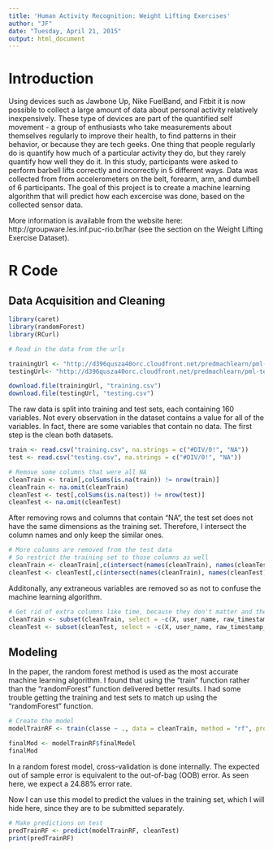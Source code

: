 ```yaml
---
title: 'Human Activity Recognition: Weight Lifting Exercises'
author: "JF"
date: "Tuesday, April 21, 2015"
output: html_document
---
```


# Introduction
Using devices such as Jawbone Up, Nike FuelBand, and Fitbit it is now possible to collect a large amount of data about personal activity relatively inexpensively. These type of devices are part of the quantified self movement - a group of enthusiasts who take measurements about themselves regularly to improve their health, to find patterns in their behavior, or because they are tech geeks. One thing that people regularly do is quantify how much of a particular activity they do, but they rarely quantify how well they do it. In this study, participants were asked to perform barbell lifts correctly and incorrectly in 5 different ways. Data was collected from from accelerometers on the belt, forearm, arm, and dumbell of 6 participants. The goal of this project is to create a machine learning algorithm that will predict how each excercise was done, based on the collected sensor data.

More information is available from the website here: http://groupware.les.inf.puc-rio.br/har (see the section on the Weight Lifting Exercise Dataset). 

# R Code

## Data Acquisition and Cleaning

```r
library(caret)
library(randomForest)
library(RCurl)

# Read in the data from the urls

trainingUrl <- "http://d396qusza40orc.cloudfront.net/predmachlearn/pml-training.csv"
testingUrl<- "http://d396qusza40orc.cloudfront.net/predmachlearn/pml-testing.csv"

download.file(trainingUrl, "training.csv")
download.file(testingUrl, "testing.csv")
```

The raw data is split into training and test sets, each containing 160 variables. Not every observation in the dataset contains a value for all of the variables. In fact, there are some variables that contain no data. The first step is the clean both datasets.

```r
train <- read.csv("training.csv", na.strings = c("#DIV/0!", "NA"))
test <- read.csv("testing.csv", na.strings = c("#DIV/0!", "NA"))

# Remove some columns that were all NA
cleanTrain <- train[,colSums(is.na(train)) != nrow(train)]
cleanTrain <- na.omit(cleanTrain)
cleanTest <- test[,colSums(is.na(test)) != nrow(test)]
cleanTest <- na.omit(cleanTest)
```

After removing rows and columns that contain "NA", the test set does not have the same dimensions as the training set. Therefore, I intersect the column names and only keep the similar ones.

```r
# More columns are removed from the test data
# So restrict the training set to those columns as well
cleanTrain <- cleanTrain[,c(intersect(names(cleanTrain), names(cleanTest)), "classe")]
cleanTest <- cleanTest[,c(intersect(names(cleanTrain), names(cleanTest)), "problem_id")]
```

Additonally, any extraneous variables are removed so as not to confuse the machine learning algorithm.

```r
# Get rid of extra columns like time, because they don't matter and they confuse the random forest algorithm anyway.
cleanTrain <- subset(cleanTrain, select = -c(X, user_name, raw_timestamp_part_1, raw_timestamp_part_2, cvtd_timestamp, new_window, num_window))
cleanTest <- subset(cleanTest, select = -c(X, user_name, raw_timestamp_part_1, raw_timestamp_part_2, cvtd_timestamp, new_window, num_window))
```

## Modeling

In the paper, the random forest method is used as the most accurate machine learning algorithm. I found that using the "train" function rather than the "randomForest" function delivered better results. I had some trouble getting the training and test sets to match up using the "randomForest" function.

```r
# Create the model
modelTrainRF <- train(classe ~ ., data = cleanTrain, method = "rf", prox=TRUE)
```

```r
finalMod <- modelTrainRF$finalModel
finalMod
```

In a random forest model, cross-validation is done internally. The expected out of sample error is equivalent to the out-of-bag (OOB) error. As seen here, we expect a 24.88% error rate.

Now I can use this model to predict the values in the training set, which I will hide here, since they are to be submitted separately.

```r
# Make predictions on test
predTrainRF <- predict(modelTrainRF, cleanTest)
print(predTrainRF)
```

